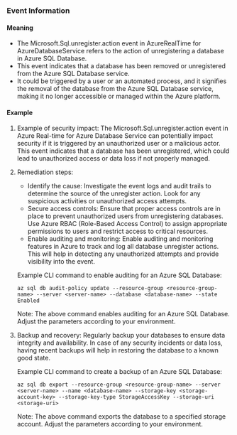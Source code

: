 
### Event Information

#### Meaning

- The Microsoft.Sql.unregister.action event in AzureRealTime for AzureDatabaseService refers to the action of unregistering a database in Azure SQL Database.
- This event indicates that a database has been removed or unregistered from the Azure SQL Database service.
- It could be triggered by a user or an automated process, and it signifies the removal of the database from the Azure SQL Database service, making it no longer accessible or managed within the Azure platform.

#### Example

1. Example of security impact: The Microsoft.Sql.unregister.action event in Azure Real-time for Azure Database Service can potentially impact security if it is triggered by an unauthorized user or a malicious actor. This event indicates that a database has been unregistered, which could lead to unauthorized access or data loss if not properly managed.

2. Remediation steps:
   - Identify the cause: Investigate the event logs and audit trails to determine the source of the unregister action. Look for any suspicious activities or unauthorized access attempts.
   - Secure access controls: Ensure that proper access controls are in place to prevent unauthorized users from unregistering databases. Use Azure RBAC (Role-Based Access Control) to assign appropriate permissions to users and restrict access to critical resources.
   - Enable auditing and monitoring: Enable auditing and monitoring features in Azure to track and log all database unregister actions. This will help in detecting any unauthorized attempts and provide visibility into the event.

   Example CLI command to enable auditing for an Azure SQL Database:
   ```
   az sql db audit-policy update --resource-group <resource-group-name> --server <server-name> --database <database-name> --state Enabled
   ```

   Note: The above command enables auditing for an Azure SQL Database. Adjust the parameters according to your environment.

3. Backup and recovery: Regularly backup your databases to ensure data integrity and availability. In case of any security incidents or data loss, having recent backups will help in restoring the database to a known good state.

   Example CLI command to create a backup of an Azure SQL Database:
   ```
   az sql db export --resource-group <resource-group-name> --server <server-name> --name <database-name> --storage-key <storage-account-key> --storage-key-type StorageAccessKey --storage-uri <storage-uri>
   ```

   Note: The above command exports the database to a specified storage account. Adjust the parameters according to your environment.

